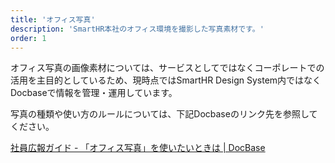 ```yaml
---
title: 'オフィス写真'
description: 'SmartHR本社のオフィス環境を撮影した写真素材です。'
order: 1
---
```


オフィス写真の画像素材については、サービスとしてではなくコーポレートでの活用を主目的としているため、現時点ではSmartHR Design System内ではなくDocbaseで情報を管理・運用しています。

写真の種類や使い方のルールについては、下記Docbaseのリンク先を参照してください。

<a href ="https://smarthr-inc.docbase.io/posts/1305108#%E3%82%AA%E3%83%95%E3%82%A3%E3%82%B9%E5%86%99%E7%9C%9F%E3%82%92%E4%BD%BF%E3%81%84%E3%81%9F%E3%81%84%E3%81%A8%E3%81%8D%E3%81%AF" target="_blank">社員広報ガイド - 「オフィス写真」を使いたいときは | DocBase</a>

